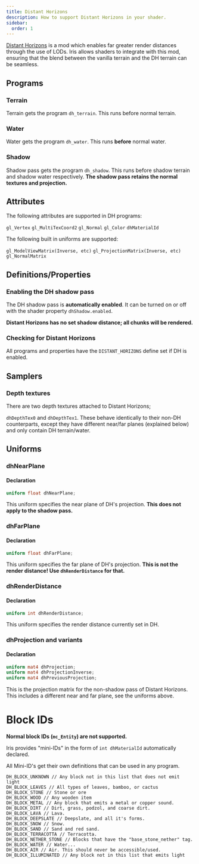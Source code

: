 ```yaml
---
title: Distant Horizons
description: How to support Distant Horizons in your shader.
sidebar:
  order: 1
---
```


[Distant Horizons](https://modrinth.com/mod/distanthorizons) is a mod which enables far greater render distances through the use of LODs. Iris allows shaders to integrate with this mod, ensuring that the blend between the vanilla terrain and the DH terrain can be seamless.

## Programs
### Terrain
Terrain gets the program `dh_terrain`. This runs before normal terrain.

### Water
Water gets the program `dh_water`.  This runs **before** normal water.

### Shadow
Shadow pass gets the program `dh_shadow`. This runs before shadow terrain and shadow water respectively. **The shadow pass retains the normal textures and projection.**

## Attributes
The following attributes are supported in DH programs:

`gl_Vertex`
`gl_MultiTexCoord2`
`gl_Normal`
`gl_Color`
`dhMaterialId`

The following built in uniforms are supported:

`gl_ModelViewMatrix(Inverse, etc)`
`gl_ProjectionMatrix(Inverse, etc)`
`gl_NormalMatrix`

## Definitions/Properties

### Enabling the DH shadow pass

The DH shadow pass is **automatically enabled**. It can be turned on or off with the shader property `dhShadow.enabled`.

**Distant Horizons has no set shadow distance; all chunks will be rendered.**

### Checking for Distant Horizons

All programs and properties have the `DISTANT_HORIZONS` define set if DH is enabled.

## Samplers

### Depth textures

There are two depth textures attached to Distant Horizons;

`dhDepthTex0` and `dhDepthTex1`. These behave identically to their non-DH counterparts, except they have different near/far planes (explained below) and only contain DH terrain/water.

## Uniforms

### dhNearPlane

#### Declaration

```glsl
uniform float dhNearPlane;
```

This uniform specifies the near plane of DH's projection. **This does not apply to the shadow pass.**

### dhFarPlane

#### Declaration

```glsl
uniform float dhFarPlane;
```

This uniform specifies the far plane of DH's projection. **This is not the render distance! Use `dhRenderDistance` for that.**

### dhRenderDistance

#### Declaration

```glsl
uniform int dhRenderDistance;
```

This uniform specifies the render distance currently set in DH.

### dhProjection and variants

#### Declaration

```glsl
uniform mat4 dhProjection;
uniform mat4 dhProjectionInverse;
uniform mat4 dhPreviousProjection;
```

This is the projection matrix for the non-shadow pass of Distant Horizons. This includes a different near and far plane, see the uniforms above.

# Block IDs

**Normal block IDs (`mc_Entity`) are not supported.**

Iris provides "mini-IDs" in the form of `int dhMaterialId` automatically declared.

All Mini-ID's get their own definitions that can be used in any program.

```text
DH_BLOCK_UNKNOWN // Any block not in this list that does not emit light
DH_BLOCK_LEAVES // All types of leaves, bamboo, or cactus
DH_BLOCK_STONE // Stone or ore
DH_BLOCK_WOOD // Any wooden item
DH_BLOCK_METAL // Any block that emits a metal or copper sound.
DH_BLOCK_DIRT // Dirt, grass, podzol, and coarse dirt.
DH_BLOCK_LAVA // Lava.
DH_BLOCK_DEEPSLATE // Deepslate, and all it's forms.
DH_BLOCK_SNOW // Snow.
DH_BLOCK_SAND // Sand and red sand.
DH_BLOCK_TERRACOTTA // Terracotta.
DH_BLOCK_NETHER_STONE // Blocks that have the "base_stone_nether" tag.
DH_BLOCK_WATER // Water...
DH_BLOCK_AIR // Air. This should never be accessible/used.
DH_BLOCK_ILLUMINATED // Any block not in this list that emits light
```
